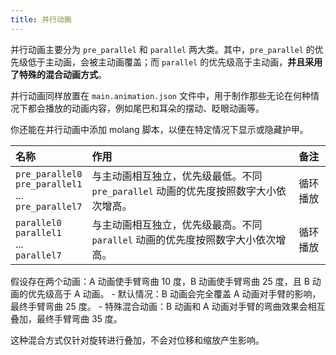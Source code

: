 ```yaml
---
title: 并行动画
---
```



并行动画主要分为 `pre_parallel` 和 `parallel` 两大类。其中，`pre_parallel` 的优先级低于主动画，会被主动画覆盖；而 `parallel` 的优先级高于主动画，**并且采用了特殊的混合动画方式**。

并行动画同样放置在 `main.animation.json` 文件中，用于制作那些无论在何种情况下都会播放的动画内容，例如尾巴和耳朵的摆动、眨眼动画等。

你还能在并行动画中添加 molang 脚本，以便在特定情况下显示或隐藏护甲。

| 名称                                                            | 作用                                                                                 | 备注     |
| :-------------------------------------------------------------- | :----------------------------------------------------------------------------------- | :------- |
| `pre_parallel0`<br/>`pre_parallel1`<br/>...<br/>`pre_parallel7` | 与主动画相互独立，优先级最低。不同 `pre_parallel` 动画的优先度按照数字大小依次增高。 | 循环播放 |
| `parallel0`<br/>`parallel1`<br/>...<br/>`parallel7`             | 与主动画相互独立，优先级最高。不同 `parallel` 动画的优先度按照数字大小依次增高。     | 循环播放 |

<Aside title="什么是特殊的混合动画？">
假设存在两个动画：A 动画使手臂弯曲 10 度，B 动画使手臂弯曲 25 度，且 B 动画的优先级高于 A 动画。
- 默认情况：B 动画会完全覆盖 A 动画对手臂的影响，最终手臂弯曲 25 度。
- 特殊混合动画：B 动画和 A 动画对手臂的弯曲效果会相互叠加，最终手臂弯曲 35 度。

这种混合方式仅针对旋转进行叠加，不会对位移和缩放产生影响。

</Aside>
